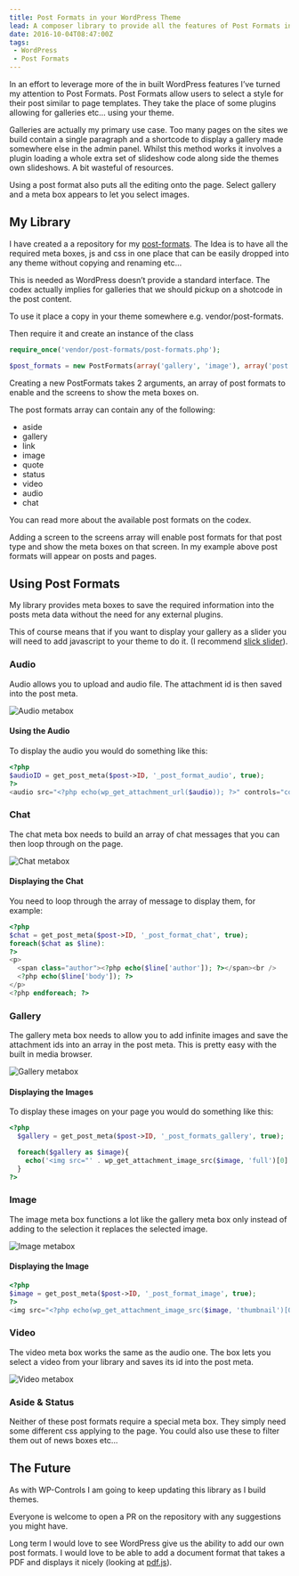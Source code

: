 ```yaml
---
title: Post Formats in your WordPress Theme
lead: A composer library to provide all the features of Post Formats in WordPress
date: 2016-10-04T08:47:00Z
tags:
 - WordPress
 - Post Formats
---
```

In an effort to leverage more of the in built WordPress features I’ve turned my attention to Post Formats. Post Formats allow users to select a style for their post similar to page templates. They take the place of some plugins allowing for galleries etc… using your theme.

Galleries are actually my primary use case. Too many pages on the sites we build contain a single paragraph and a shortcode to display a gallery made somewhere else in the admin panel. Whilst this method works it involves a plugin loading a whole extra set of slideshow code along side the themes own slideshows. A bit wasteful of resources.

Using a post format also puts all the editing onto the page. Select gallery and a meta box appears to let you select images.

## My Library

I have created a a repository for my [post-formats](https://github.com/Arcath/post-formats). The Idea is to have all the required meta boxes, js and css in one place that can be easily dropped into any theme without copying and renaming etc…

This is needed as WordPress doesn’t provide a standard interface. The codex actually implies for galleries that we should pickup on a shotcode in the post content.

To use it place a copy in your theme somewhere e.g. vendor/post-formats.

Then require it and create an instance of the class

```php
require_once('vendor/post-formats/post-formats.php');

$post_formats = new PostFormats(array('gallery', 'image'), array('post', 'page'));
```

Creating a new PostFormats takes 2 arguments, an array of post formats to enable and the screens to show the meta boxes on.

The post formats array can contain any of the following:

  - aside
  - gallery
  - link
  - image
  - quote
  - status
  - video
  - audio
  - chat

You can read more about the available post formats on the codex.

Adding a screen to the screens array will enable post formats for that post type and show the meta boxes on that screen. In my example above post formats will appear on posts and pages.

## Using Post Formats

My library provides meta boxes to save the required information into the posts meta data without the need for any external plugins.

This of course means that if you want to display your gallery as a slider you will need to add javascript to your theme to do it. (I recommend [slick slider](http://kenwheeler.github.io/slick/)).

### Audio

Audio allows you to upload and audio file. The attachment id is then saved into the post meta.

![Audio metabox](/img/posts/2016-10-04-post-formats-theme/post-format-audio-meta-box.png)

#### Using the Audio

To display the audio you would do something like this:

```php
<?php
$audioID = get_post_meta($post->ID, '_post_format_audio', true);
?>
<audio src="<?php echo(wp_get_attachment_url($audio)); ?>" controls="controls"></audio>
```
### Chat

The chat meta box needs to build an array of chat messages that you can then loop through on the page.

![Chat metabox](/img/posts/2016-10-04-post-formats-theme/post-format-chat-meta-box.png)

#### Displaying the Chat

You need to loop through the array of message to display them, for example:

```php
<?php
$chat = get_post_meta($post->ID, '_post_format_chat', true);
foreach($chat as $line):
?>
<p>
  <span class="author"><?php echo($line['author']); ?></span><br />
  <?php echo($line['body']); ?>
</p>
<?php endforeach; ?>
```

### Gallery

The gallery meta box needs to allow you to add infinite images and save the attachment ids into an array in the post meta. This is pretty easy with the built in media browser.

![Gallery metabox](/img/posts/2016-10-04-post-formats-theme/post-format-gallery-meta-box.png)

#### Displaying the Images

To display these images on your page you would do something like this:

```php
<?php
  $gallery = get_post_meta($post->ID, '_post_formats_gallery', true);

  foreach($gallery as $image){
    echo('<img src="' . wp_get_attachment_image_src($image, 'full')[0] .'" />');
  }
?>
```

### Image

The image meta box functions a lot like the gallery meta box only instead of adding to the selection it replaces the selected image.

![Image metabox](/img/posts/2016-10-04-post-formats-theme/post-format-image-meta-box.png)

#### Displaying the Image

```php
<?php
$image = get_post_meta($post->ID, '_post_format_image', true);
?>
<img src="<?php echo(wp_get_attachment_image_src($image, 'thumbnail')[0]); ?>" />
```

### Video

The video meta box works the same as the audio one. The box lets you select a video from your library and saves its id into the post meta.

![Video metabox](/img/posts/2016-10-04-post-formats-theme/post-format-video-meta-box.png)

### Aside & Status

Neither of these post formats require a special meta box. They simply need some different css applying to the page. You could also use these to filter them out of news boxes etc…

## The Future

As with WP-Controls I am going to keep updating this library as I build themes.

Everyone is welcome to open a PR on the repository with any suggestions you might have.

Long term I would love to see WordPress give us the ability to add our own post formats. I would love to be able to add a document format that takes a PDF and displays it nicely (looking at [pdf.js](https://mozilla.github.io/pdf.js/)).
